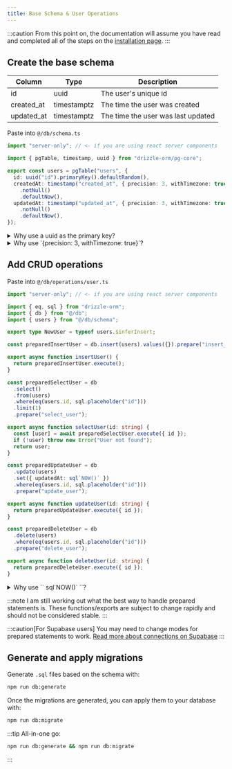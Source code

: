 ```yaml
---
title: Base Schema & User Operations
---
```


:::caution
From this point on, the documentation will assume you have read and completed all of the steps on the [installation page](/getting-started/installation).
:::

## Create the base schema

| Column     | Type        | Description                        |
| ---------- | ----------- | ---------------------------------- |
| id         | uuid        | The user's unique id               |
| created_at | timestamptz | The time the user was created      |
| updated_at | timestamptz | The time the user was last updated |

Paste into `@/db/schema.ts`

```ts title="@/db/schema.ts"
import "server-only"; // <- if you are using react server components

import { pgTable, timestamp, uuid } from "drizzle-orm/pg-core";

export const users = pgTable("users", {
  id: uuid("id").primaryKey().defaultRandom(),
  createdAt: timestamp("created_at", { precision: 3, withTimezone: true })
    .notNull()
    .defaultNow(),
  updatedAt: timestamp("updated_at", { precision: 3, withTimezone: true })
    .notNull()
    .defaultNow(),
});
```

<details>
  <summary>Why use a uuid as the primary key?</summary>

      A sequential id would be faster and take less space. However, it opens a [potential attack vector](https://cheatsheetseries.owasp.org/cheatsheets/Authorization_Cheat_Sheet.html#ensure-lookup-ids-are-not-accessible-even-when-guessed-or-cannot-be-tampered-with) for a bad actor to guess the ids of specific users.

      Using postgres built-in functionality has some advantages over third-party random id generators.

        - any application that connects to the database will automatically use the same random id generator

        - the uuid format can be enforced by the database

        - uuidv4 is ubiquitous, so any connected applications will likely be able to generate ids on-the-fly if they need to

      Overall, it's a good compromise between performance, security, and consistency.

</details>
<details>
  <summary>Why use `{precision: 3, withTimezone: true}`?</summary>

    **precision: 3**: The javascript Date object only supports [up to milliseconds](https://developer.mozilla.org/en-US/docs/Web/API/Performance_API/High_precision_timing#performance.now_vs._date.now) (3), so the default postgres [precision of microseconds](https://www.postgresql.org/docs/current/datatype-datetime.html#DATATYPE-DATETIME-INPUT) (6) is more resolution than most apps will ever use. The `timestamptz` type will use [8 bytes](https://www.postgresql.org/docs/current/datatype-datetime.html#DATATYPE-DATETIME) regardless of resolution, but rounding may [lead to smaller backups after compression.](https://dba.stackexchange.com/a/298981)

    **withTimezone: true**: Postgres stores a `TIMESTAMP WITH TIME ZONE` as essentially a UTC time with an offset. It can be thought of as a moment in time. Whereas a `TIMESTAMP WITHOUT TIME ZONE` ignores any timezone indication on the input. It's like reading the time on a wall clock. [It's generally considered](https://wiki.postgresql.org/wiki/Don%27t_Do_This#Don.27t_use_timestamp_.28without_time_zone.29) [best practice to](https://www.timescale.com/blog/best-practices-for-picking-postgresql-data-types/) [always use `timestamptz`](https://justatheory.com/2012/04/postgres-use-timestamptz/).

    If you can guarantee that all of your server and database instances are in the same timezone, then there probably won't be any practical difference between `timestamp` and `timestamptz`. However, there is no real advantage to using `timestamp`, [they both occupy 8 bytes](https://www.postgresql.org/docs/current/datatype-datetime.html#DATATYPE-DATETIME). ![That's free real estate](../../../assets/free-real-estate.gif)

</details>

## Add CRUD operations

Paste into `@/db/operations/user.ts`

```ts title="@/db/operations/user.ts"
import "server-only"; // <- if you are using react server components

import { eq, sql } from "drizzle-orm";
import { db } from "@/db";
import { users } from "@/db/schema";

export type NewUser = typeof users.$inferInsert;

const preparedInsertUser = db.insert(users).values({}).prepare("insert_user");

export async function insertUser() {
  return preparedInsertUser.execute();
}

const preparedSelectUser = db
  .select()
  .from(users)
  .where(eq(users.id, sql.placeholder("id")))
  .limit(1)
  .prepare("select_user");

export async function selectUser(id: string) {
  const [user] = await preparedSelectUser.execute({ id });
  if (!user) throw new Error("User not found");
  return user;
}

const preparedUpdateUser = db
  .update(users)
  .set({ updatedAt: sql`NOW()` })
  .where(eq(users.id, sql.placeholder("id")))
  .prepare("update_user");

export async function updateUser(id: string) {
  return preparedUpdateUser.execute({ id });
}

const preparedDeleteUser = db
  .delete(users)
  .where(eq(users.id, sql.placeholder("id")))
  .prepare("delete_user");

export async function deleteUser(id: string) {
  return preparedDeleteUser.execute({ id });
}
```

<details>
<summary>
  Why use `` sql`NOW()` ``?
</summary>

    This will ensure that the timestamp is consistent and created using the database's timezone.

    If `new Date()` was used instead, then the timestamp created would be in the local timezone of the server where the function was called. That could lead to inconsistency and unexpected behavior, especially if the database is in a different timezone.

</details>

:::note
I am still working out what the best way to handle prepared statements is. These functions/exports are subject to change rapidly and should not be considered stable.
:::

:::caution[For Supabase users]
You may need to change modes for prepared statements to work. [Read more about connections on Supabase](https://supabase.com/docs/guides/database/connecting-to-postgres#connection-pooler)
:::

## Generate and apply migrations

Generate `.sql` files based on the schema with:

```sh
npm run db:generate
```

Once the migrations are generated, you can apply them to your database with:

```sh
npm run db:migrate
```

:::tip
All-in-one go:

```sh
npm run db:generate && npm run db:migrate
```

:::

